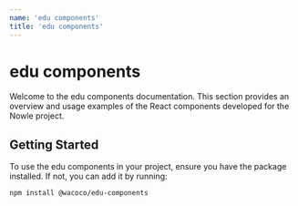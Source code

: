 ```yaml
---
name: 'edu components'
title: 'edu components'
---
```



<Meta title="edu components" />

# edu components

Welcome to the edu components documentation. This section provides an overview and usage examples of the React components developed for the Nowle project.

## Getting Started

To use the edu components in your project, ensure you have the package installed. If not, you can add it by running:

```bash
npm install @wacoco/edu-components
```
